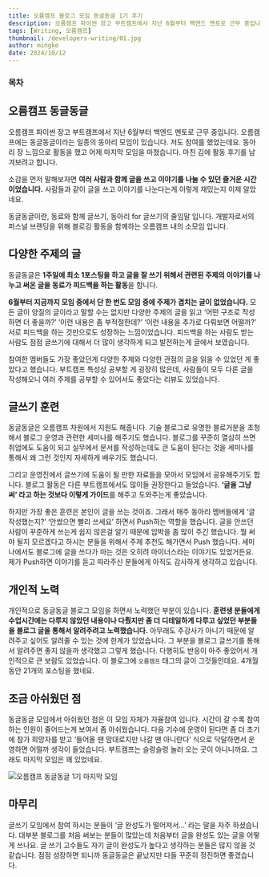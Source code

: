 ```yaml
---
title: 오름캠프 블로그 모임 동글동글 1기 후기
description: 오름캠프 파이썬 장고 부트캠프에서 지난 6월부터 백엔드 멘토로 근무 중입니다. 오름캠프에는 동글동글이라는 일종의 동아리 모임이 있습니다. 저도 참여를 했었는데요. 동아리 장 느낌으로 활동을 했고 어제 마지막 모임을 마쳤습니다. 마친 김에 활동 후기를 남겨보려고 합니다.
tags: [Writing, 오름캠프]
thumbnail: /developers-writing/01.jpg
author: mingke
date: 2024/10/12
---
```


### 목차

## 오름캠프 동글동글

오름캠프 파이썬 장고 부트캠프에서 지난 6월부터 백엔드 멘토로 근무 중입니다. 오름캠프에는 동글동글이라는 일종의 동아리 모임이 있습니다. 저도 참여를 했었는데요. 동아리 장 느낌으로 활동을 했고 어제 마지막 모임을 마쳤습니다. 마친 김에 활동 후기를 남겨보려고 합니다.

소감을 먼저 말해보자면 **여러 사람과 함께 글을 쓰고 이야기를 나눌 수 있던 즐거운 시간이었습니다.** 사람들과 같이 글을 쓰고 이야기를 나눈다는게 이렇게 재밌는지 이제 알았네요.

<Callout emoji="💡">

동글동글이란,
동료와 함께 글쓰기, 동아리 for 글쓰기의 줄임말 입니다.
개발자로서의 퍼스널 브랜딩을 위해 블로깅 활동을 함께하는 오름캠프 내의 소모임 입니다.

</Callout>

## 다양한 주제의 글

동글동글은 **1주일에 최소 1포스팅을 하고 글을 잘 쓰기 위해서 관련된 주제의 이야기를 나누고 써온 글을 동료가 피드백을 하는 활동**을 합니다.

**6월부터 지금까지 모임 중에서 단 한 번도 모임 중에 주제가 겹치는 글이 없었습니다.** 모든 글이 양질의 글이라고 말할 수는 없지만 다양한 주제의 글을 읽고 ‘어떤 구조로 작성하면 더 좋을까?’ ‘이런 내용은 좀 부적절한데?’ ‘이런 내용을 추가로 다뤄보면 어떨까?’ 서로 피드백을 하는 것만으로도 성장하는 느낌이었습니다. 피드백을 하는 사람도 받는 사람도 점점 글쓰기에 대해서 더 많이 생각하게 되고 발전하는게 글에서 보였습니다.

참여한 멤버들도 가장 좋았던게 다양한 주제와 다양한 관점의 글을 읽을 수 있었던 게 좋았다고 했습니다. 부트캠프 특성상 공부할 게 굉장히 많은데, 사람들이 모두 다른 글을 작성해오니 여러 주제를 공부할 수 있어서도 좋았다는 리뷰도 있었습니다.

## 글쓰기 훈련

동글동글은 오름캠프 차원에서 지원도 해줍니다. 기술 블로그로 유명한 블로거분을 초청해서 블로그 운영과 관련한 세미나를 해주기도 했습니다. 블로그를 꾸준히 열심히 쓰면 취업에도 도움이 되고 실무에서 문서를 작성하는데도 큰 도움이 된다는 것을 세미나를 통해서 왜 그런 것인지 자세하게 배우기도 했습니다.

그리고 운영진에서 글쓰기에 도움이 될 만한 자료들을 모아서 모임에서 공유해주기도 합니다. 블로그 활동은 다른 부트캠프에서도 많이들 권장한다고 들었습니다. **‘글을 그냥 써’ 라고 하는 것보다 이렇게 가이드**를 해주고 도와주는게 좋았습니다.

하지만 가장 좋은 훈련은 본인이 글을 쓰는 것이죠. 그래서 매주 동아리 멤버들에게 ‘글 작성했는지?’ ‘안썼으면 빨리 쓰세요’ 하면서 Push하는 역할을 했습니다. 글을 안쓰던 사람이 꾸준하게 쓰는게 쉽지 않은걸 알기 때문에 압박을 좀 많이 주긴 했습니다. 뭘 써야 될지 모르겠다고 하시는 분들을 위해서 주제 추천도 해가면서 Push 했습니다. 세미나에서도 블로그에 글을 쓰다가 마는 것은 오히려 마이너스라는 이야기도 있었거든요. 제가 Push하면 이야기를 듣고 따라주신 분들에게 아직도 감사하게 생각하고 있습니다.

## 개인적 노력

개인적으로 동글동글 블로그 모임을 하면서 노력했던 부분이 있습니다. **훈련생 분들에게 수업시간에는 다루지 않았던 내용이나 다뤘지만 좀 더 디테일하게 다루고 싶었던 부분들을 블로그 글을 통해서 알려주려고 노력했습니다.** 아무래도 주강사가 아니기 때문에 알려주고 싶어도 알려줄 수 있는 것에 한계가 있었습니다. 그 부분을 블로그 글쓰기를 통해서 알려주면 좋지 않을까 생각했고 그렇게 했습니다. 다행히도 반응이 아주 좋았어서 개인적으로 큰 보람도 있었습니다. 이 블로그에 `오름캠프` 태그의 글이 그것들인데요. 4개월 동안 21개의 포스팅을 했네요.

## 조금 아쉬웠던 점

동글동글 모임에서 아쉬웠던 점은 이 모임 자체가 자율참여 입니다. 시간이 갈 수록 참여하는 인원이 줄어드는게 보여서 좀 아쉬웠습니다. 다음 기수에 운영이 된다면 좀 더 초기에 참가 희망자를 받고 ‘들어올 땐 맘대로지만 나갈 땐 아니란다’ 식으로 닥달하면서 운영하면 어떨까 생각이 들었습니다. 부트캠프는 슬렁슬렁 놀러 오는 곳이 아니니까요. 그래도 마지막 모임은 꽤 있었네요.

<Image
  src="/developers-writing/03.png"
  alt="오름캠프 동글동글 1기 마지막 모임"
  caption="오름캠프 파이썬 장고 부트캠프 동글동글 1기 마지막 모임"
  fullWidth={false}
/>

## 마무리

글쓰기 모임에서 참여 하시는 분들이 ‘글 완성도가 떨어져서…’ 라는 말을 자주 하셨습니다. 대부분 블로그를 처음 써보는 분들이 많았는데 처음부터 글을 완성도 있는 글을 어떻게 쓰나요. 글 쓰기 고수들도 자기 글이 완성도가 높다고 생각하는 분들은 많지 않을 것 같습니다. 점점 성장하면 되니까 동글동글은 끝났지만 다들 꾸준히 정진하면 좋겠습니다.

<Link url="https://chaechae.life/blog/orm-camp-tech-blog" />
